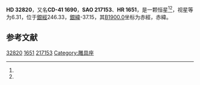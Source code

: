 {{Starbox begin
| name = HD 32820
}}
{{Starbox observe
| epoch = [[J2000.0|J2000.0]]
| constell = {{星座名待查}}<ref name=SIMBAD>{{cite web
 | url=http://simbad.u-strasbg.fr/simbad/sim-id?Ident=HR+1651
 | title =Pulsating variable Star
 | publisher=Centre de Données astronomiques de Strasbourg
 | work=SIMBAD
 | accessdate=2012-07-13}}</ref><ref name=DATA>{{cite web
 | url=http://vizier.u-strasbg.fr/viz-bin/VizieR-5?-out.add=.&-source=5050&-corr=PK=HR&-out.max=9999&HR=1651
 | title=VizieR Detailed Page
 | accessdate=2012-07-13
 | archive-date=2016-03-05
 | archive-url=https://web.archive.org/web/20160305050505/http://vizier.u-strasbg.fr/viz-bin/VizieR-5?-out.add=.&-source=5050&-corr=PK=HR&-out.max=9999&HR=1651
 | dead-url=no
 }}</ref>
| 星官 = 
| ra = {{RA|5|3|54}}<ref name=SIMBAD /><ref name=DATA />
| dec = {{DEC|-41|44|42}}<ref name=SIMBAD /><ref name=DATA />
| appmag_v = 6.31<ref name=SIMBAD /><ref name=DATA />
}}
{{Starbox character
| class = F8V<ref name=SIMBAD /><ref name=DATA />
| b-v = 0.53<ref name=SIMBAD /><ref name=DATA />
| u-b = 0.04<ref name=SIMBAD /><ref name=DATA />
| r-i = <ref name=SIMBAD /><ref name=DATA />
| variable = 
}}
{{Starbox astrometry
| radial_v = 0.04
| prop_mo_ra = 29
| parallax = 
| p_error = 
}}
{{Starbox catalog
| names =CD-41 1690，[[SAO星表|SAO]] 217153，[[HD星表|HD]] 32820，[[HR星表|HR]] 1651}}
{{Starbox reference |Simbad=HR+1651}}
{{Starbox end}}

'''HD 32820'''，又名'''CD-41 1690'''，'''SAO 217153'''、'''HR 1651'''，是一颗恒星<ref name=SIMBAD /><ref name=DATA />，视星等为6.31，位于[[銀道座標系|銀經]]246.33，[[銀道座標系|銀緯]]-37.15，其[[B1900.0|B1900.0]]坐标为赤經{{RA|5|0|42.2}}，赤緯{{DEC|-41|-37.15|17}}。

== 参考文献 ==
{{reflist}}

{{star-stub}}

[[Category:HD和HDE天體|32820]]
[[Category:HR天體|1651]]
[[Category:SAO天體|217153]]
[[Category:雕具座|Category:雕具座]]